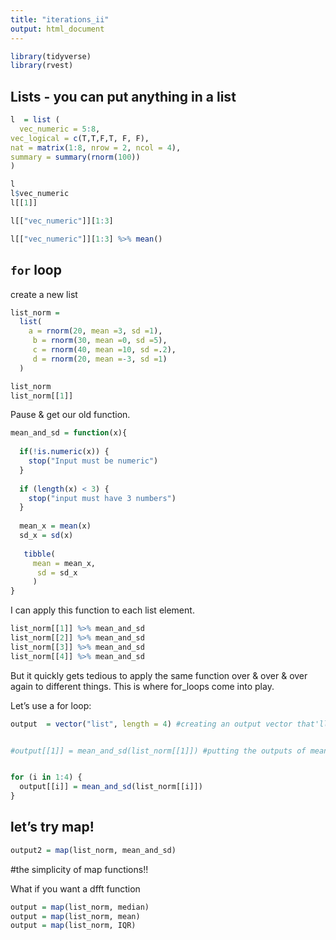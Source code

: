 ```yaml
---
title: "iterations_ii"
output: html_document
---
```



```r
library(tidyverse)
library(rvest)
```


## Lists - you can put anything in a list
```r
l  = list (
  vec_numeric = 5:8,
vec_logical = c(T,T,F,T, F, F),
nat = matrix(1:8, nrow = 2, ncol = 4),
summary = summary(rnorm(100))
)

```


```r
l 
l$vec_numeric
l[[1]]

l[["vec_numeric"]][1:3]

l[["vec_numeric"]][1:3] %>% mean()
```


## `for` loop

create a new list 

```r

list_norm =
  list(
    a = rnorm(20, mean =3, sd =1),
     b = rnorm(30, mean =0, sd =5),
     c = rnorm(40, mean =10, sd =.2),
     d = rnorm(20, mean =-3, sd =1)
  )

```


```r
list_norm
list_norm[[1]]
```

Pause & get our old function. 

```r
mean_and_sd = function(x){
  
  if(!is.numeric(x)) {
    stop("Input must be numeric")
  }
  
  if (length(x) < 3) {
    stop("input must have 3 numbers")
  }
  
  mean_x = mean(x)
  sd_x = sd(x)
            
   tibble(
     mean = mean_x, 
      sd = sd_x
     )
}
```

I can apply this function to each list element. 

```r
list_norm[[1]] %>% mean_and_sd
list_norm[[2]] %>% mean_and_sd
list_norm[[3]] %>% mean_and_sd
list_norm[[4]] %>% mean_and_sd
```

But it quickly gets tedious to apply the same function over & over & over again to different things. 
This is where for_loops come into play. 

Let's use a for loop:
```r
output  = vector("list", length = 4) #creating an output vector that'll hold the output we're hoping to get 


#output[[1]] = mean_and_sd(list_norm[[1]]) #putting the outputs of mean_and_sd of the first list item in list_norm into the first element of our "output" vector .... but we don't want to keep doing this for every element. enter: for loops


for (i in 1:4) {
  output[[i]] = mean_and_sd(list_norm[[i]])
}

```

## let's try map!
```r
output2 = map(list_norm, mean_and_sd)
```
#the simplicity of map functions!! 


What if you want a dfft function

```r
output = map(list_norm, median)
output = map(list_norm, mean)
output = map(list_norm, IQR)


```


